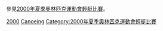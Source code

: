 參見[[2000年夏季奧林匹克運動會輕艇比賽|2000年夏季奧林匹克運動會輕艇比賽]]。

{{categoryTOC}}
{{Commons category|2000 Summer Olympics canoeists}}
{{Commons category|2000 Summer Olympics kayakers}}

[[Category:各年夏季奧林匹克運動會輕艇運動員|2000]]
[[Category:2000年夏季奧林匹克運動會運動員|Canoeing]]
[[Category:2000年夏季奧林匹克運動會輕艇比賽|Category:2000年夏季奧林匹克運動會輕艇比賽]]